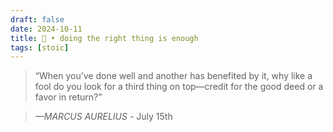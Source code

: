 ```yaml
---
draft: false 
date: 2024-10-11
title: 🗿 • doing the right thing is enough
tags: [stoic]
---
```


>  “When you’ve done well and another has benefited by it, why like a fool do you look for a third thing on top—credit for the good deed or a favor in return?”

> *—MARCUS AURELIUS* - July 15th